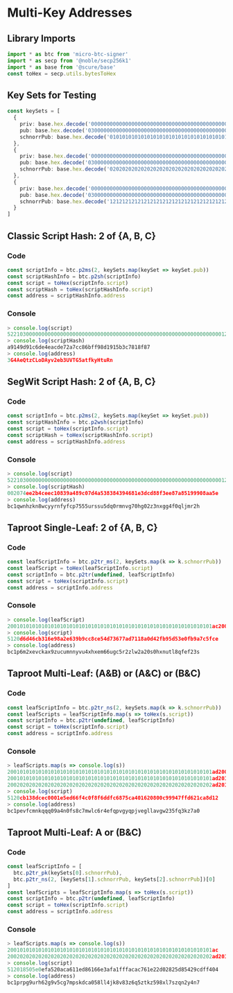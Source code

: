 # Multi-Key Addresses

## Library Imports

```typescript
import * as btc from 'micro-btc-signer'
import * as secp from '@noble/secp256k1'
import * as base from '@scure/base' 
const toHex = secp.utils.bytesToHex
```

## Key Sets for Testing

```typescript
const keySets = [
  {
    priv: base.hex.decode('0000000000000000000000000000000000000000000000000000000000000001'),
    pub: base.hex.decode('030000000000000000000000000000000000000000000000000000000000000001'),
    schnorrPub: base.hex.decode('0101010101010101010101010101010101010101010101010101010101010101')
  },
  {
    priv: base.hex.decode('0000000000000000000000000000000000000000000000000000000000000002'),
    pub: base.hex.decode('030000000000000000000000000000000000000000000000000000000000000002'),
    schnorrPub: base.hex.decode('0202020202020202020202020202020202020202020202020202020202020202')
  },
  {
    priv: base.hex.decode('0000000000000000000000000000000000000000000000000000000000000003'),
    pub: base.hex.decode('030000000000000000000000000000000000000000000000000000000000000003'),
    schnorrPub: base.hex.decode('1212121212121212121212121212121212121212121212121212121212121212')
  }
]
```

## Classic Script Hash: 2 of \{A, B, C\}

### Code

```typescript
const scriptInfo = btc.p2ms(2, keySets.map(keySet => keySet.pub))
const scriptHashInfo = btc.p2sh(scriptInfo)
const script = toHex(scriptInfo.script)
const scriptHash = toHex(scriptHashInfo.script)
const address = scriptHashInfo.address
```

### Console

```typescript
> console.log(script)
5221030000000000000000000000000000000000000000000000000000000000000001210300000000000000000000000000000000000000000000000000000000000000022103000000000000000000000000000000000000000000000000000000000000000353ae
> console.log(scriptHash)
a9149d91c6de4eacde72a7cc86bff98d1915b3c7818f87
> console.log(address)
3G4AeQtzCLoDAyv2eb3UVTG5atfkyHtuRn
```

## SegWit Script Hash: 2 of \{A, B, C\}

### Code

```typescript
const scriptInfo = btc.p2ms(2, keySets.map(keySet => keySet.pub))
const scriptHashInfo = btc.p2wsh(scriptInfo)
const script = toHex(scriptInfo.script)
const scriptHash = toHex(scriptHashInfo.script)
const address = scriptHashInfo.address
```

### Console

```typescript
> console.log(script)
5221030000000000000000000000000000000000000000000000000000000000000001210300000000000000000000000000000000000000000000000000000000000000022103000000000000000000000000000000000000000000000000000000000000000353ae
> console.log(scriptHash)
002074ee2b4ceec10839a489c07d4a538384394681e3dcd88f3ee87a85199908aa5e
> console.log(address)
bc1qwnhzkn8wcyyrnfyfcp7555urssu5dq0rmnvg70hg02z3nxgg4f0qljmr2h
```

## Taproot Single-Leaf: 2 of \{A, B, C\}

### Code

```typescript
const leafScriptInfo = btc.p2tr_ms(2, keySets.map(k => k.schnorrPub))
const leafScript = toHex(leafScriptInfo.script)
const scriptInfo = btc.p2tr(undefined, leafScriptInfo)
const script = toHex(scriptInfo.script)
const address = scriptInfo.address
```

### Console

```typescript
> console.log(leafScript)
200101010101010101010101010101010101010101010101010101010101010101ac200202020202020202020202020202020202020202020202020202020202020202ba201212121212121212121212121212121212121212121212121212121212121212ba529c
> console.log(script)
5120d6d46cb316e98a2e639b9cc8ce54d73677ad7118a0d42fb95d53e0fb9a7c5fce
> console.log(address)
bc1p6m2xevckax9zucumnnyvu4xhxem66ugc5r2zlw2a20s0hxnutl8qfef23s
```

## Taproot Multi-Leaf: (A&B) or (A&C) or (B&C)

### Code

```typescript
const leafScriptInfo = btc.p2tr_ns(2, keySets.map(k => k.schnorrPub))
const leafScripts = leafScriptInfo.map(s => toHex(s.script))
const scriptInfo = btc.p2tr(undefined, leafScriptInfo)
const script = toHex(scriptInfo.script)
const address = scriptInfo.address
```

### Console

```typescript
> leafScripts.map(s => console.log(s))
200101010101010101010101010101010101010101010101010101010101010101ad200202020202020202020202020202020202020202020202020202020202020202ac
200101010101010101010101010101010101010101010101010101010101010101ad201212121212121212121212121212121212121212121212121212121212121212ac
200202020202020202020202020202020202020202020202020202020202020202ad201212121212121212121212121212121212121212121212121212121212121212ac
> console.log(script)
5120cb138dcec0001e5ed66f4c0f8f6ddfc6875ca401620800c99947ffd621ca8d12
> console.log(address)
bc1pevfcmnkqqq09a4n0fs8c7mwlc6r4efqpvgyqpjvegllavgw235fq3kz7a0
```

## Taproot Multi-Leaf: A or (B&C)

### Code

```typescript
const leafScriptInfo = [
  btc.p2tr_pk(keySets[0].schnorrPub),
  btc.p2tr_ns(2, [keySets[1].schnorrPub, keySets[2].schnorrPub])[0]
]
const leafScripts = leafScriptInfo.map(s => toHex(s.script))
const scriptInfo = btc.p2tr(undefined, leafScriptInfo)
const script = toHex(scriptInfo.script)
const address = scriptInfo.address
```

### Console

```typescript
> leafScripts.map(s => console.log(s))
200101010101010101010101010101010101010101010101010101010101010101ac
200202020202020202020202020202020202020202020202020202020202020202ad201212121212121212121212121212121212121212121212121212121212121212ac
> console.log(script)
512018505e0efa520aca611ed86166e3afa1fffacac761e22d02825d85429cdff404
> console.log(address)
bc1prpg9urh62g9v5cg7mpskdca058ll4jk8v83z6q5ztkz598xl7szqn2y4n7
```